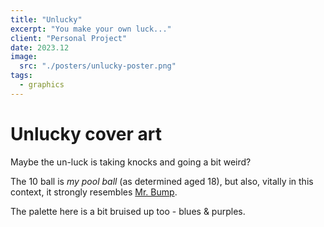 ```yaml
---
title: "Unlucky"
excerpt: "You make your own luck..."
client: "Personal Project"
date: 2023.12
image:
  src: "./posters/unlucky-poster.png"
tags:
  - graphics
---
```


# Unlucky cover art

Maybe the un-luck is taking knocks and going a bit weird?

The 10 ball is _my pool ball_ (as determined aged 18), but also, vitally in this context, it strongly resembles <a href="https://mrmen.com/pages/mr-bump">Mr. Bump</a>.

The palette here is a bit bruised up too - blues & purples.
